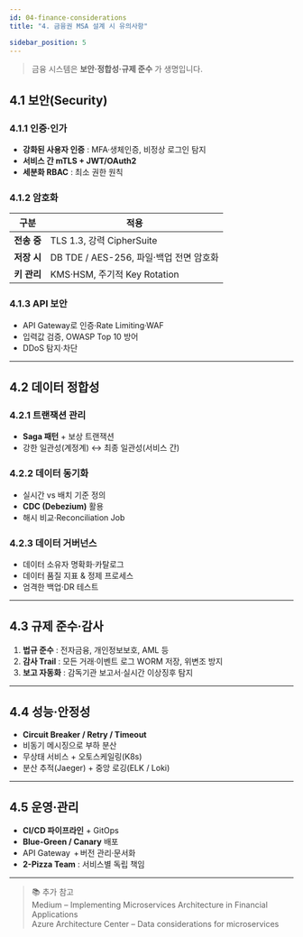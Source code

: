 ```yaml
---
id: 04-finance-considerations
title: "4. 금융권 MSA 설계 시 유의사항"

sidebar_position: 5
---
```


> 금융 시스템은 **보안·정합성·규제 준수** 가 생명입니다.

## 4.1 보안(Security)

### 4.1.1 인증·인가

- **강화된 사용자 인증** : MFA·생체인증, 비정상 로그인 탐지
- **서비스 간 mTLS + JWT/OAuth2**
- **세분화 RBAC** : 최소 권한 원칙

### 4.1.2 암호화

| 구분        | 적용                                    |
| ----------- | --------------------------------------- |
| **전송 중** | TLS 1.3, 강력 CipherSuite               |
| **저장 시** | DB TDE / AES-256, 파일·백업 전면 암호화 |
| **키 관리** | KMS·HSM, 주기적 Key Rotation            |

### 4.1.3 API 보안

- API Gateway로 인증·Rate Limiting·WAF
- 입력값 검증, OWASP Top 10 방어
- DDoS 탐지·차단

---

## 4.2 데이터 정합성

### 4.2.1 트랜잭션 관리

- **Saga 패턴** + 보상 트랜잭션
- 강한 일관성(계정계) ↔ 최종 일관성(서비스 간)

### 4.2.2 데이터 동기화

- 실시간 vs 배치 기준 정의
- **CDC (Debezium)** 활용
- 해시 비교·Reconciliation Job

### 4.2.3 데이터 거버넌스

- 데이터 소유자 명확화·카탈로그
- 데이터 품질 지표 & 정제 프로세스
- 엄격한 백업·DR 테스트

---

## 4.3 규제 준수·감사

1. **법규 준수** : 전자금융, 개인정보보호, AML 등
2. **감사 Trail** : 모든 거래·이벤트 로그 WORM 저장, 위변조 방지
3. **보고 자동화** : 감독기관 보고서·실시간 이상징후 탐지

---

## 4.4 성능·안정성

- **Circuit Breaker / Retry / Timeout**
- 비동기 메시징으로 부하 분산
- 무상태 서비스 + 오토스케일링(K8s)
- 분산 추적(Jaeger) + 중앙 로깅(ELK / Loki)

---

## 4.5 운영·관리

- **CI/CD 파이프라인** + GitOps
- **Blue-Green / Canary** 배포
- API Gateway  + 버전 관리·문서화
- **2-Pizza Team** : 서비스별 독립 책임

---

> 📚 추가 참고  
> Medium – Implementing Microservices Architecture in Financial Applications  
> Azure Architecture Center – Data considerations for microservices

